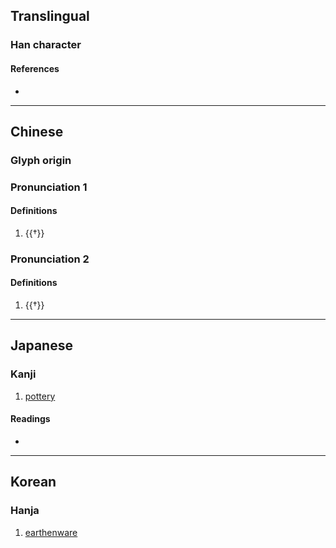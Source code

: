 {{character info/new}}
==Translingual==

===Han character===
{{Han char|rn=20|rad=勹|as=06|sn=8|four=27720|canj=POJU|ids=⿹勹缶}}

====References====
* {{Han ref|kx=0151.140|dkj=02524|dj=0340.190|hdz=10258.130|uh=530B|ud=21259|bh=CBD7|bd=52183}}

----

==Chinese==
{{zh-forms}}

===Glyph origin===
{{Han etym}}

===Pronunciation 1===
{{zh-pron
|m=táo
|c=tou4
|mc=y
|oc=y
|cat=n
}}

====Definitions====
{{zh-hanzi}}

# {{†}} {{zh-original|陶|[[pottery]]}}

===Pronunciation 2===
{{zh-pron
|m=yáo
|cat=
}}

====Definitions====
{{zh-hanzi}}

# {{†}} {{zh-alt-form|窯}}

----

==Japanese==

===Kanji===
{{ja-kanji|grade=|rs=勹06}}

# [[pottery]]

====Readings====
* {{ja-readings|on=[[とう]] (tō), [[よう]] (yō)|kun=[[やきもの]] (yakimono)}}

----

==Korean==

===Hanja===
{{ko-hanja|hangeul=[[도]], [[요]]|rv=do, yo|mr=to, yo}}

# [[earthenware]]
